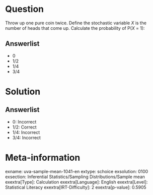 Question
========

Throw up one pure coin twice. Define the stochastic variable *X* is the number of heads that come up. Calculate the probability of P(*X* = 1):

Answerlist
----------

* 0
* 1/2
* 1/4
* 3/4

Solution
========

Answerlist
----------

* 0: Incorrect
* 1/2: Correct
* 1/4: Incorrect
* 3/4: Incorrect

Meta-information
================
exname: uva-sample-mean-1041-en
extype: schoice
exsolution: 0100
exsection: Inferential Statistics/Sampling Distributions/Sample mean
exextra[Type]: Calculation
exextra[Language]: English
exextra[Level]: Statistical Literacy
exextra[IRT-Difficulty]: 2
exextra[p-value]: 0.5905
